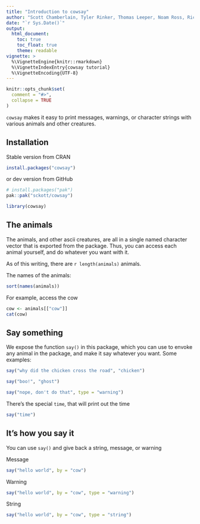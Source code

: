 ```yaml
---
title: "Introduction to cowsay"
author: "Scott Chamberlain, Tyler Rinker, Thomas Leeper, Noam Ross, Rich FitzJohn, Kiyoko Gotanda, Carson Sievert, Andy Teucher, Karl Broman, Franz-Sebastian Krah, Lucy D'Agostino McGowan, Guangchuang Yu, Paolo Sonego, and Philipp Boersch-Supan"
date: "`r Sys.Date()`"
output:
  html_document:
    toc: true
    toc_float: true
    theme: readable
vignette: >
  %\VignetteEngine{knitr::rmarkdown}
  %\VignetteIndexEntry{cowsay tutorial}
  %\VignetteEncoding{UTF-8}
---
```


```r
knitr::opts_chunk$set(
  comment = "#>",
  collapse = TRUE
)
```

`cowsay` makes it easy to print messages, warnings, or character strings with various animals and other creatures.

## Installation

Stable version from CRAN

```r
install.packages("cowsay")
```

or dev version from GitHub

```r
# install.packages("pak")
pak::pak("sckott/cowsay")
```

```r
library(cowsay)
```

## The animals

The animals, and other ascii creatures, are all in a single named character vector that is exported from the package. Thus, you can access each animal yourself, and do whatever you want with it. 

As of this writing, there are `r length(animals)` animals.

The names of the animals:

```r
sort(names(animals))
```

For example, access the cow

```r
cow <- animals[["cow"]]
cat(cow)
```

## Say something

We expose the function `say()` in this package, which you can use to envoke any animal in the package, and make it say whatever you want. Some examples:

```r
say("why did the chicken cross the road", "chicken")
```

```r
say("boo!", "ghost")
```

```r
say("nope, don't do that", type = "warning")
```

There's the special `time`, that will print out the time

```r
say("time")
```

## It's how you say it

You can use `say()` and give back a string, message, or warning

Message

```r
say("hello world", by = "cow")
```

Warning

```r
say("hello world", by = "cow", type = "warning")
```

String

```r
say("hello world", by = "cow", type = "string")
```
